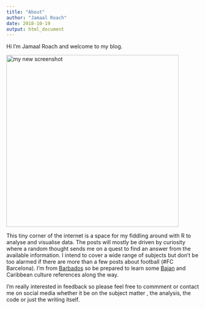 ```yaml
---
title: "About"
author: "Jamaal Roach"
date: 2018-10-19
output: html_document
---
```


Hi I'm Jamaal Roach and welcome to my blog. 

<img alt = 'my new screenshot' height='450' src='/img/me7.jpg'/>

This tiny corner of the internet is a space for my fiddling around with R to analyse and visualise data. The posts will mostly be driven by curiosity where a random thought sends me on a quest to find an answer from the available information. I intend to cover a wide range of subjects but don't be too alarmed if there are more than a few posts about football (#FC Barcelona). I'm from [Barbados](https://www.visitbarbados.org/) so be prepared to learn some  [Bajan](https://barbados.org/people/index.htm#.W8ql5GhKhhE) and Caribbean culture references along the way.

I'm really interested in feedback so please feel free to commment or contact me on social media whether it be on the subject matter , the analysis, the code or just the writing itself.



